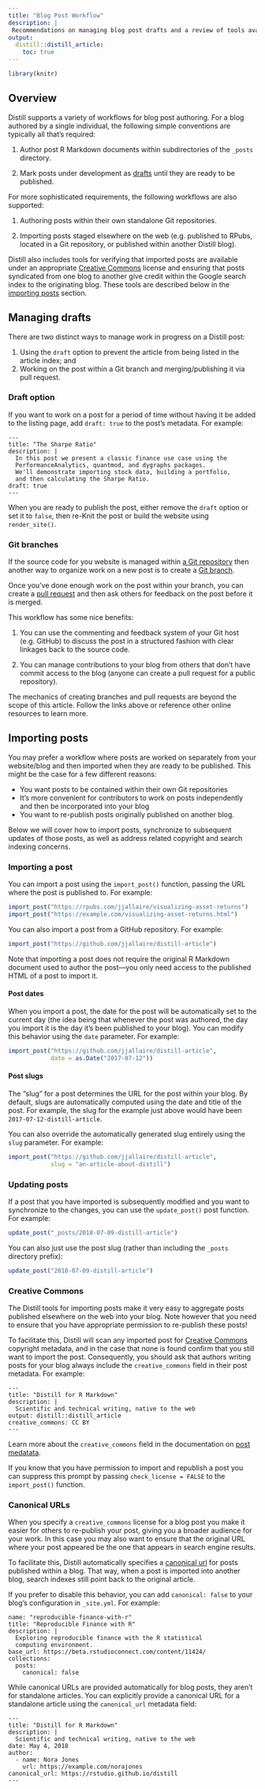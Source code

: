 ```yaml
---
title: "Blog Post Workflow"
description: |
 Recommendations on managing blog post drafts and a review of tools available to incorporate posts contributed by outside authors. 
output:
  distill::distill_article:
    toc: true
---
```


```r
library(knitr)
```

## Overview

Distill supports a variety of workflows for blog post authoring. For a blog authored by a single individual, the following simple conventions are typically all that's required:

1) Author post R Markdown documents within subdirectories of the `_posts` directory.

2) Mark posts under development as [drafts](blog.html#workflow) until they are ready to be published.

For more sophisticated requirements, the following workflows are also supported:

1) Authoring posts within their own standalone Git repositories.

2) Importing posts staged elsewhere on the web (e.g. published to RPubs, located in a Git repository, or published within another Distill blog).

Distill also includes tools for verifying that imported posts are available under an appropriate [Creative Commons](https://creativecommons.org/) license and ensuring that posts syndicated from one blog to another give credit within the Google search index to the originating blog. These tools are described below in the [importing posts] section.

## Managing drafts

There are two distinct ways to manage work in progress on a Distill post:

1) Using the `draft` option to prevent the article from being listed in the article index; and 
2) Working on the post within a Git branch and merging/publishing it via pull request.

### Draft option

If you want to work on a post for a period of time without having it be added to the listing page, add `draft: true` to the post's metadata. For example:

```markup
---
title: "The Sharpe Ratio"
description: |
  In this post we present a classic finance use case using the
  PerformanceAnalytics, quantmod, and dygraphs packages. 
  We'll demonstrate importing stock data, building a portfolio,
  and then calculating the Sharpe Ratio. 
draft: true
---
```

When you are ready to publish the post, either remove the `draft` option or set it to `false`, then re-Knit the post or build the website using `render_site()`.

### Git branches

If the source code for you website is managed within [a Git repository](https://git-scm.com/) then another way to organize work on a new post is to create a [Git branch](https://git-scm.com/book/en/v2/Git-Branching-Basic-Branching-and-Merging). 

Once you've done enough work on the post within your branch, you can create a [pull request](https://help.github.com/articles/about-pull-requests/) and then ask others for feedback on the post before it is merged.

This workflow has some nice benefits:

1) You can use the commenting and feedback system of your Git host (e.g. GitHub) to discuss the post in a structured fashion with clear linkages back to the source code.

2) You can manage contributions to your blog from others that don't have commit access to the blog (anyone can create a pull request for a public repository).

The mechanics of creating branches and pull requests are beyond the scope of this article. Follow the links above or reference other online resources to learn more.

## Importing posts

You may prefer a workflow where posts are worked on separately from your website/blog and then imported when they are ready to be published. This might be the case for a few different reasons:

- You want posts to be contained within their own Git repositories
- It's more convenient for contributors to work on posts independently and then be incorporated into your blog
- You want to re-publish posts originally published on another blog. 

Below we will cover how to import posts, synchronize to subsequent updates of those posts, as well as address related copyright and search indexing concerns.

### Importing a post

You can import a post using the `import_post()` function, passing the URL where the post is published to. For example:

```r
import_post("https://rpubs.com/jjallaire/visualizing-asset-returns")
import_post("https://example.com/visualizing-asset-returns.html")
```

You can also import a post from a GitHub repository. For example:

```r
import_post("https://github.com/jjallaire/distill-article")
```

Note that importing a post does not require the original R Markdown document used to author the post---you only need access to the published HTML of a post to import it. 

#### Post dates

When you import a post, the date for the post will be automatically set to the current day (the idea being that whenever the post was authored, the day you import it is the day it's been published to your blog). You can modify this behavior using the `date` parameter. For example:

```r
import_post("https://github.com/jjallaire/distill-article", 
            date = as.Date("2017-07-12"))
```

#### Post slugs

The "slug" for a post determines the URL for the post within your blog. By default, slugs are automatically computed using the date and title of the post. For example, the slug for the example just above would have been `2017-07-12-distill-article`.

You can also override the automatically generated slug entirely using the `slug` parameter. For example:

```r
import_post("https://github.com/jjallaire/distill-article", 
            slug = "an-article-about-distill")
```


### Updating posts

If a post that you have imported is subsequently modified and you want to synchronize to the changes, you can use the `update_post()` post function. For example:

```r
update_post("_posts/2018-07-09-distill-article")
```

You can also just use the post slug (rather than including the `_posts` directory prefix):

```r
update_post("2018-07-09-distill-article")
```

### Creative Commons

The Distill tools for importing posts make it very easy to aggregate posts published elsewhere on the web into your blog. Note however that you need to ensure that you have appropriate permission to re-publish these posts! 

To facilitate this, Distill will scan any imported post for [Creative Commons](https://creativecommons.org/licenses/) copyright metadata, and in the case that none is found confirm that you still want to import the post. Consequently, you should ask that authors writing posts for your blog always include the `creative_commons` field in their post metadata. For example:

```markup
---
title: "Distill for R Markdown"
description: | 
  Scientific and technical writing, native to the web
output: distill::distill_article
creative_commons: CC BY
---
```

Learn more about the `creative_commons` field in the documentation on [post medatata](metadata.html#creative-commons).

If you know that you have permission to import and republish a post you can suppress this prompt by passing `check_license = FALSE` to the `import_post()` function.

### Canonical URLs

When you specify a `creative_commons` license for a blog post you make it easier for others to re-publish your post, giving you a broader audience for your work. In this case you may also want to ensure that the original URL where your post appeared be the one that appears in search engine results.

To facilitate this, Distill automatically specifies a [canonical url](https://en.wikipedia.org/wiki/Canonical_link_element) for posts published within a blog. That way, when a post is imported into another blog, search indexes still point back to the original article.

If you prefer to disable this behavior, you can add `canonical: false` to your blog's configuration in `_site.yml`. For example:

```markup
name: "reproducible-finance-with-r"
title: "Reproducible Finance with R"
description: |
  Exploring reproducible finance with the R statistical 
  computing environment.
base_url: https://beta.rstudioconnect.com/content/11424/
collections:
  posts:
    canonical: false
```

While canonical URLs are provided automatically for blog posts, they aren't for standalone articles. You can explicitly provide a canonical URL for a standalone article using the `canonical_url` metadata field:

```markup
---
title: "Distill for R Markdown"
description: | 
  Scientific and technical writing, native to the web
date: May 4, 2018
author:
  - name: Nora Jones 
    url: https://example.com/norajones
canonical_url: https://rstudio.github.io/distill
---
```













